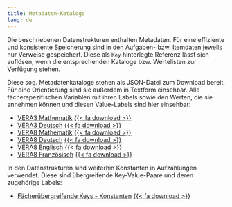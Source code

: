 ```yaml
---
title: Metadaten-Kataloge
lang: de
---
```

Die beschriebenen Datenstrukturen enthalten Metadaten. Für eine effiziente und konsistente Speicherung sind in den Aufgaben- bzw. Itemdaten jeweils nur Verweise gespeichert. Diese als `Key` hinterlegte Referenz lässt sich auflösen, wenn die entsprechenden Kataloge bzw. Wertelisten zur Verfügung stehen.

Diese sog. Metadatenkataloge stehen als JSON-Datei zum Download bereit. Für eine Orientierung sind sie außerdem in Textform einsehbar. Alle fächerspezifischen Variablen mit ihren Labels sowie den Werten, die sie annehmen können und diesen Value-Labels sind hier einsehbar:

* [VERA3 Mathematik](md-cat_V3MA.qmd) [{{< fa download >}}](md-cat_V3MA.yaml)
* [VERA3 Deutsch](md-cat_V3DE.qmd) [{{< fa download >}}](md-cat_V3DE.yaml)
* [VERA8 Mathematik](md-cat_V8MA.qmd) [{{< fa download >}}](md-cat_V8MA.yaml)
* [VERA8 Deutsch](md-cat_V8DE.qmd) [{{< fa download >}}](md-cat_V8DE.yaml)
* [VERA8 Englisch](md-cat_V8EN.qmd) [{{< fa download >}}](md-cat_V8EN.yaml)
* [VERA8 Französisch](md-cat_V8FR.qmd) [{{< fa download >}}](md-cat_V8FR.yaml)

In den Datenstrukturen sind weiterhin Konstanten in Aufzählungen verwendet. Diese sind übergreifende Key-Value-Paare und deren zugehörige Labels:

* [Fächerübergreifende Keys - Konstanten](constants.qmd) [{{< fa download >}}](constants.yaml)